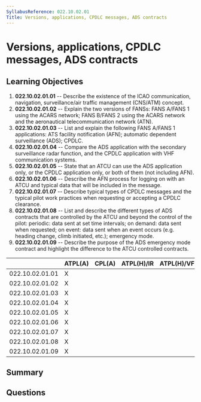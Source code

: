```yaml
---
SyllabusReference: 022.10.02.01
Title: Versions, applications, CPDLC messages, ADS contracts
---
```


# Versions, applications, CPDLC messages, ADS contracts

## Learning Objectives

1. **022.10.02.01.01** -- Describe the existence of the ICAO communication,
   navigation, surveillance/air traffic management (CNS/ATM) concept.
2. **022.10.02.01.02** -- Explain the two versions of FANSs: FANS A/FANS 1 using
   the ACARS network; FANS B/FANS 2 using the ACARS network and the aeronautical
   telecommunication network (ATN).
3. **022.10.02.01.03** -- List and explain the following FANS A/FANS 1
   applications: ATS facility notification (AFN); automatic dependent
   surveillance (ADS); CPDLC.
4. **022.10.02.01.04** -- Compare the ADS application with the secondary
   surveillance radar function, and the CPDLC application with VHF communication
   systems.
5. **022.10.02.01.05** -- State that an ATCU can use the ADS application only,
   or the CPDLC application only, or both of them (not including AFN).
6. **022.10.02.01.06** -- Describe the AFN process for logging on with an ATCU
   and typical data that will be included in the message.
7. **022.10.02.01.07** -- Describe typical types of CPDLC messages and the
   typical pilot work practices when requesting or accepting a CPDLC clearance.
8. **022.10.02.01.08** -- List and describe the different types of ADS contracts
   that are controlled by the ATCU and beyond the control of the pilot:
   periodic: data sent at set time intervals; on demand: data sent when
   requested; on event: data sent when an event occurs (e.g. heading change,
   climb initiated, etc.); emergency mode.
9. **022.10.02.01.09** -- Describe the purpose of the ADS emergency mode
   contract and highlight the difference to the ATCU controlled contracts.

|                 | ATPL(A) | CPL(A) | ATPL(H)/IR | ATPL(H)/VFR | CPL(H) | IR  | CBIR(A) |
| --------------- | ------- | ------ | ---------- | ----------- | ------ | --- | ------- |
| 022.10.02.01.01 | X       |        |            |             |        |     |         |
| 022.10.02.01.02 | X       |        |            |             |        |     |         |
| 022.10.02.01.03 | X       |        |            |             |        |     |         |
| 022.10.02.01.04 | X       |        |            |             |        |     |         |
| 022.10.02.01.05 | X       |        |            |             |        |     |         |
| 022.10.02.01.06 | X       |        |            |             |        |     |         |
| 022.10.02.01.07 | X       |        |            |             |        |     |         |
| 022.10.02.01.08 | X       |        |            |             |        |     |         |
| 022.10.02.01.09 | X       |        |            |             |        |     |         |

## Summary

## Questions
